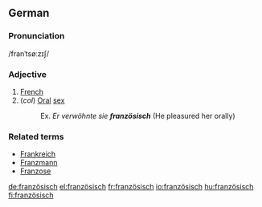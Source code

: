 :{{see|Französisch}}
==German==
===Pronunciation===
/franˈtsøːzɪʃ/
===Adjective===
# [[French]]
# (''col'') [[Oral]] [[sex]]
#:Ex. ''Er verwöhnte sie '''französisch''''' (He pleasured her orally)

===Related terms===
*[[Frankreich]]
*[[Franzmann]]
*[[Franzose]]

[[de:französisch]]
[[el:französisch]]
[[fr:französisch]]
[[io:französisch]]
[[hu:französisch]]
[[fi:französisch]]